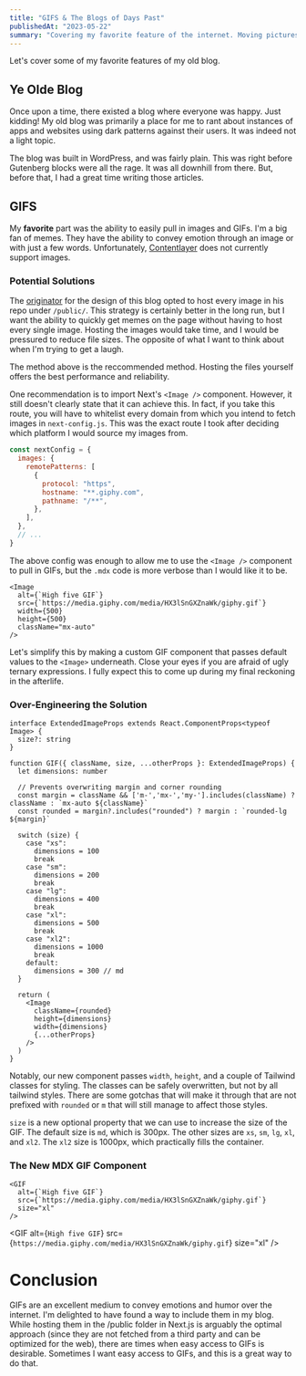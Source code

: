```yaml
---
title: "GIFS & The Blogs of Days Past"
publishedAt: "2023-05-22"
summary: "Covering my favorite feature of the internet. Moving pictures!"
---
```


Let's cover some of my favorite features of my old blog. 

## Ye Olde Blog

Once upon a time, there existed a blog where everyone was happy. Just kidding! My old blog was primarily a place for me to rant about instances of apps and websites using dark patterns against their users. It was indeed not a light topic.

The blog was built in WordPress, and was fairly plain. This was right before Gutenberg blocks were all the rage. It was all downhill from there. But, before that, I had a great time writing those articles.

## GIFS

My **favorite** part was the ability to easily pull in images and GIFs. I'm a big fan of memes. They have the ability to convey emotion through an image or with just a few words. Unfortunately, [Contentlayer](https://www.contentlayer.dev/docs/environments/nextjs#working-with-images) does not currently support images. 

<Caption className="mx-auto" value="This is what I think about that">
  <GIF alt="GIF of someone saying 'Are you sure about that?'" src="https://media.giphy.com/media/1swY7LHRqVwzivnvgI/giphy.gif"/>
</Caption>

### Potential Solutions

The [originator](https://leerob.io/) for the design of this blog opted to host every image in his repo under `/public/`. This strategy is certainly better in the long run, but I want the ability to quickly get memes on the page without having to host every single image. Hosting the images would take time, and I would be pressured to reduce file sizes. The opposite of what I want to think about when I'm trying to get a laugh.

<Callout emoji="🙈">The method above is the reccommended method. Hosting the files yourself offers the best performance and reliability.</Callout>

One recommendation is to import Next's `<Image />` component. However, it still doesn't clearly state that it can achieve this. In fact, if you take this route, you will have to whitelist every domain from which you intend to fetch images in `next-config.js`. This was the exact route I took after deciding which platform I would source my images from.

```js title="next-config.js"
const nextConfig = {
  images: {
    remotePatterns: [
      {
        protocol: "https",
        hostname: "**.giphy.com",
        pathname: "/**",
      },
    ],
  },
  // ...
}
```

The above config was enough to allow me to use the `<Image />` component to pull in GIFs, but the `.mdx` code is more verbose than I would like it to be.

```tsx
<Image
  alt={`High five GIF`}
  src={`https://media.giphy.com/media/HX3lSnGXZnaWk/giphy.gif`}
  width={500}
  height={500}
  className="mx-auto"
/>
```

Let's simplify this by making a custom GIF component that passes default values to the `<Image>` underneath. Close your eyes if you are afraid of ugly ternary expressions. I fully expect this to come up during my final reckoning in the afterlife.

### Over-Engineering the Solution

```tsx title="./components/mdx.tsx"
interface ExtendedImageProps extends React.ComponentProps<typeof Image> {
  size?: string
}

function GIF({ className, size, ...otherProps }: ExtendedImageProps) {
  let dimensions: number

  // Prevents overwriting margin and corner rounding
  const margin = className && ['m-','mx-','my-'].includes(className) ? className : `mx-auto ${className}`
  const rounded = margin?.includes("rounded") ? margin : `rounded-lg ${margin}`

  switch (size) {
    case "xs":
      dimensions = 100
      break
    case "sm":
      dimensions = 200
      break
    case "lg":
      dimensions = 400
      break
    case "xl":
      dimensions = 500
      break
    case "xl2":
      dimensions = 1000
      break
    default:
      dimensions = 300 // md
  }

  return (
    <Image
      className={rounded}
      height={dimensions}
      width={dimensions}
      {...otherProps}
    />
  )
}
```

Notably, our new component passes `width`, `height`, and a couple of Tailwind classes for styling. The classes can be safely overwritten, but not by all tailwind styles. There are some gotchas that will make it through that are not prefixed with `rounded` or `m` that will still manage to affect those styles.

`size` is a new optional property that we can use to increase the size of the GIF. The default size is `md`, which is 300px. The other sizes are `xs`, `sm`, `lg`, `xl`, and `xl2`. The `xl2` size is 1000px, which practically fills the container.

### The New MDX GIF Component

```tsx
<GIF
  alt={`High five GIF`}
  src={`https://media.giphy.com/media/HX3lSnGXZnaWk/giphy.gif`}
  size="xl"
/>
```

<GIF
  alt={`High five GIF`}
  src={`https://media.giphy.com/media/HX3lSnGXZnaWk/giphy.gif`}
  size="xl"
/>

# Conclusion

GIFs are an excellent medium to convey emotions and humor over the internet. I'm delighted to have found a way to include them in my blog. While hosting them in the /public folder in Next.js is arguably the optimal approach (since they are not fetched from a third party and can be optimized for the web), there are times when easy access to GIFs is desirable. Sometimes I want easy access to GIFs, and this is a great way to do that.




